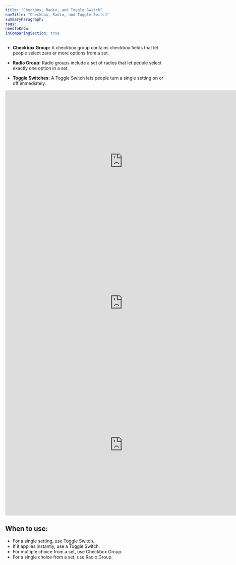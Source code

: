 ```yaml
---
title: "Checkbox, Radio, and Toggle Switch"
navTitle: "Checkbox, Radio, and Toggle Switch"
summaryParagraph:
tags:
needToKnow:
inComparingSection: true
---
```


- **Checkbox Group:** A checkbox group contains checkbox fields that let people select zero or more options from a set.

- **Radio Group:** Radio groups include a set of radios that let people select exactly one option in a set.

- **Toggle Switches:** A Toggle Switch lets people turn a single setting on or off immediately.

<iframe style="border: none;" width="744" height="450" src="https://www.figma.com/embed?embed_host=share&url=https%3A%2F%2Fwww.figma.com%2Ffile%2Fe3TyAOZKfLg9cA01Iy1Mgm%2FKaizen-Site-embed%3Fnode-id%3D205%253A11621" allowfullscreen></iframe>

<iframe style="border: none;" width="744" height="450" src="https://www.figma.com/embed?embed_host=share&url=https%3A%2F%2Fwww.figma.com%2Ffile%2Fe3TyAOZKfLg9cA01Iy1Mgm%2FKaizen-Site-embed%3Fnode-id%3D205%253A11815" allowfullscreen></iframe>

<iframe style="border: none;" width="744" height="450" src="https://www.figma.com/embed?embed_host=share&url=https%3A%2F%2Fwww.figma.com%2Ffile%2Fe3TyAOZKfLg9cA01Iy1Mgm%2FKaizen-Site-embed%3Fnode-id%3D205%253A12118" allowfullscreen></iframe>



## When to use:

- For a single setting, use Toggle Switch.
- If it applies instantly, use a Toggle Switch.
- For multiple choice from a set, use Checkbox Group.
- For a single choice from a set, use Radio Group.

